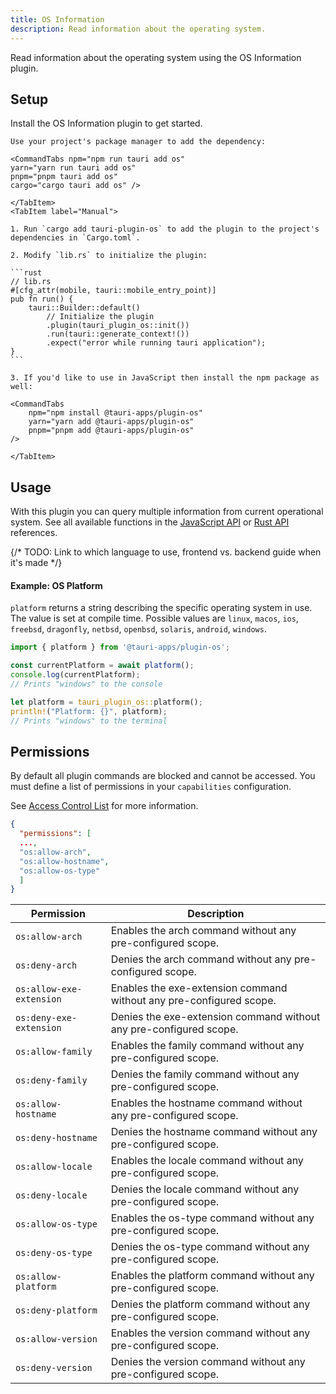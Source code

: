 ```yaml
---
title: OS Information
description: Read information about the operating system.
---
```



<PluginLinks plugin="os" />

Read information about the operating system using the OS Information plugin.

## Setup

Install the OS Information plugin to get started.

<Tabs>
    <TabItem label="Automatic">

    Use your project's package manager to add the dependency:

    <CommandTabs npm="npm run tauri add os"
    yarn="yarn run tauri add os"
    pnpm="pnpm tauri add os"
    cargo="cargo tauri add os" />

    </TabItem>
    <TabItem label="Manual">

    1. Run `cargo add tauri-plugin-os` to add the plugin to the project's dependencies in `Cargo.toml`.

    2. Modify `lib.rs` to initialize the plugin:

    ```rust
    // lib.rs
    #[cfg_attr(mobile, tauri::mobile_entry_point)]
    pub fn run() {
        tauri::Builder::default()
            // Initialize the plugin
            .plugin(tauri_plugin_os::init())
            .run(tauri::generate_context!())
            .expect("error while running tauri application");
    }
    ```

    3. If you'd like to use in JavaScript then install the npm package as well:

    <CommandTabs
        npm="npm install @tauri-apps/plugin-os"
        yarn="yarn add @tauri-apps/plugin-os"
        pnpm="pnpm add @tauri-apps/plugin-os"
    />

    </TabItem>

</Tabs>

## Usage

With this plugin you can query multiple information from current operational system. See all available functions in the [JavaScript API](/references/v2/js/os/) or [Rust API](https://docs.rs/tauri-plugin-os/) references.

{/* TODO: Link to which language to use, frontend vs. backend guide when it's made */}

#### Example: OS Platform

`platform` returns a string describing the specific operating system in use. The value is set at compile time. Possible values are `linux`, `macos`, `ios`, `freebsd`, `dragonfly`, `netbsd`, `openbsd`, `solaris`, `android`, `windows`.

<Tabs>
<TabItem label="JavaScript">

```js
import { platform } from '@tauri-apps/plugin-os';

const currentPlatform = await platform();
console.log(currentPlatform);
// Prints "windows" to the console
```

</TabItem>
<TabItem label="Rust">

```rust
let platform = tauri_plugin_os::platform();
println!("Platform: {}", platform);
// Prints "windows" to the terminal
```

</TabItem>
</Tabs>

## Permissions

By default all plugin commands are blocked and cannot be accessed.
You must define a list of permissions in your `capabilities` configuration.

See [Access Control List](/references/v2/acl) for more information.

```json title="src-tauri/capabilities/main.json"
{
  "permissions": [
  ...,
  "os:allow-arch",
  "os:allow-hostname",
  "os:allow-os-type"
  ]
}
```

| Permission                                  | Description                                                               |
| ------------------------------------------- | ------------------------------------------------------------------------- |
| `os:allow-arch`                             | Enables the arch command without any pre-configured scope.                |
| `os:deny-arch`                              | Denies the arch command without any pre-configured scope.                 |
| `os:allow-exe-extension`                    | Enables the exe-extension command without any pre-configured scope.       |
| `os:deny-exe-extension`                     | Denies the exe-extension command without any pre-configured scope.        |
| `os:allow-family`                           | Enables the family command without any pre-configured scope.              |
| `os:deny-family`                            | Denies the family command without any pre-configured scope.               |
| `os:allow-hostname`                         | Enables the hostname command without any pre-configured scope.            |
| `os:deny-hostname`                          | Denies the hostname command without any pre-configured scope.             |
| `os:allow-locale`                           | Enables the locale command without any pre-configured scope.              |
| `os:deny-locale`                            | Denies the locale command without any pre-configured scope.               |
| `os:allow-os-type`                          | Enables the os-type command without any pre-configured scope.             |
| `os:deny-os-type`                           | Denies the os-type command without any pre-configured scope.              |
| `os:allow-platform`                         | Enables the platform command without any pre-configured scope.            |
| `os:deny-platform`                          | Denies the platform command without any pre-configured scope.             |
| `os:allow-version`                          | Enables the version command without any pre-configured scope.             |
| `os:deny-version`                           | Denies the version command without any pre-configured scope.              |
